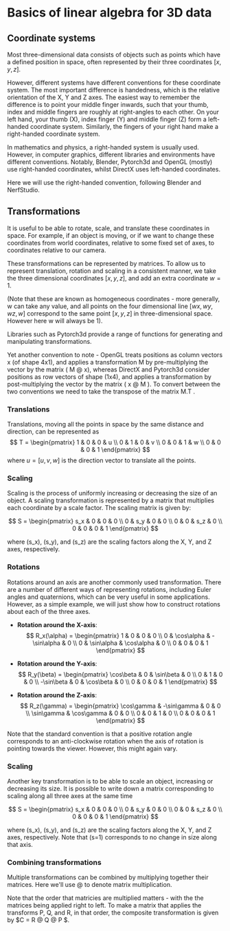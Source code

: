 
# Basics of linear algebra for 3D data

## Coordinate systems

Most three-dimensional data consists of objects such as points which have a defined position in space, often represented by their three coordinates $[x,y,z]$.

However, different systems have different conventions for these coordinate system. The most important difference is handedness, which is the relative orientation
of the X, Y and Z axes. The easiest way to remember the difference is to point your middle finger inwards, such that your thumb, index and middle fingers are roughly at right-angles to each other. On your left hand, your thumb (X), index finger (Y) and middle finger (Z) form a left-handed coordinate system. Similarly, the fingers of your right hand make a right-handed coordinate system.

In mathematics and physics, a right-handed system is usually used. However, in computer graphics, different libraries and environments have different conventions.
Notably, Blender, Pytorch3d and OpenGL (mostly) use right-handed coordinates, whilst DirectX uses left-handed coordinates.

Here we will use the right-handed convention, following Blender and NerfStudio.

## Transformations

It is useful to be able to rotate, scale, and translate these coordinates in space. For example, if an object is moving, or if we want to change these coordinates from world coordinates, relative to some fixed set of axes, to coordinates relative to our camera.

These transformations can be represented by matrices. 
To allow us to represent translation, rotation and scaling in a consistent manner, we take the three dimensional coordinates $[x,y,z]$, and add an extra coordinate $w=1$.

(Note that these are known as homogeneous coordinates - more generally, w can take any value, and all points on the four dimensional line $[wx, wy, wz, w]$ correspond to the same point $[x,y,z]$ in three-dimensional space. However here w will always be 1).

Libraries such as Pytorch3d provide a range of functions for generating and manipulating transformations.

Yet another convention to note - OpenGL treats positions as column vectors x (of shape 4x1), and applies a transformation M by pre-multiplying the  vector by the matrix ( M @ x),
whereas DirectX and Pytorch3d consider positions as row vectors of shape (1x4), and applies a transformation by post-multiplying the vector by the matrix ( x @ M ). To convert between the two conventions we need to take the transpose of the matrix M.T .

### Translations

Translations, moving all the points in space by the same distance and direction, can be represented as
$$
T = \begin{pmatrix}
1 & 0 & 0 & u \\
0 & 1 & 0 & v \\
0 & 0 & 1 & w \\
0 & 0 & 0 & 1
\end{pmatrix}
$$
where $u = [u,v,w]$ is the direction vector to translate all the points.


### Scaling

Scaling is the process of uniformly increasing or decreasing the size of an object. A scaling transformation is represented by a matrix that multiplies each coordinate by a scale factor. The scaling matrix is given by:

$$
S = \begin{pmatrix}
s_x & 0 & 0 & 0 \\
0 & s_y & 0 & 0 \\
0 & 0 & s_z & 0 \\
0 & 0 & 0 & 1
\end{pmatrix}
$$

where \(s_x\), \(s_y\), and \(s_z\) are the scaling factors along the X, Y, and Z axes, respectively.

### Rotations

Rotations around an axis are another commonly used transformation. There are a number of different ways of representing rotations, including Euler angles and quaternions, which can be very useful in some applications. However, as a simple example, we will just show how to construct rotations about each of the three axes.


- **Rotation around the X-axis**:
  $$
  R_x(\alpha) = \begin{pmatrix}
  1 & 0 & 0 & 0 \\
  0 & \cos\alpha & -\sin\alpha & 0 \\
  0 & \sin\alpha & \cos\alpha & 0 \\
  0 & 0 & 0 & 1
  \end{pmatrix}
  $$

- **Rotation around the Y-axis**:
  $$
  R_y(\beta) = \begin{pmatrix}
  \cos\beta & 0 & \sin\beta & 0 \\
  0 & 1 & 0 & 0 \\
  -\sin\beta & 0 & \cos\beta & 0 \\
  0 & 0 & 0 & 1
  \end{pmatrix}
  $$

- **Rotation around the Z-axis**:
  $$
  R_z(\gamma) = \begin{pmatrix}
  \cos\gamma & -\sin\gamma & 0 & 0 \\
  \sin\gamma & \cos\gamma & 0 & 0 \\
  0 & 0 & 1 & 0 \\
  0 & 0 & 0 & 1
  \end{pmatrix}
  $$

Note that the standard convention is that a positive rotation angle corresponds to an anti-clockwise rotation when the axis of rotation is pointing towards the viewer. However, this might again vary.

### Scaling

Another key transformation is to be able to scale an object, increasing or decreasing its size. It is possible to write down a matrix corresponding to scaling along all three axes at the same time

$$
S = \begin{pmatrix}
s_x & 0 & 0 & 0 \\
0 & s_y & 0 & 0 \\
0 & 0 & s_z & 0 \\
0 & 0 & 0 & 1
\end{pmatrix}
$$

where \(s_x\), \(s_y\), and \(s_z\) are the scaling factors along the X, Y, and Z axes, respectively. Note that \(s=1) corresponds to no change in size along that axis.

### Combining transformations

Multiple transformations can be combined by multiplying together their matrices. Here we'll use @ to denote matrix multiplication.

Note that the order that matricies are multiplied matters - with the the matrices being applied right to left. To make a matrix that applies the transforms P, Q, and R, in that order, the composite transformation is given by $C = R @ Q @ P $.

